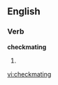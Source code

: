
==English==

===Verb===
'''checkmating'''

# {{present participle of|[[checkmate]]}}

[[vi:checkmating]]